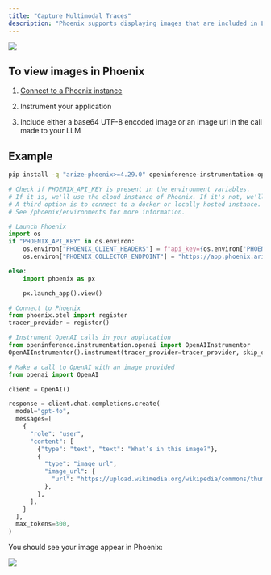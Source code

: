 ```yaml
---
title: "Capture Multimodal Traces"
description: "Phoenix supports displaying images that are included in LLM traces."
---
```




<Frame>
      <img src="https://arize.com/wp-content/uploads/2024/08/multimodal_gallery.gif"/>
</Frame>

## To view images in Phoenix

1. [Connect to a Phoenix instance](/phoenix/quickstart)

2. Instrument your application

3. Include either a base64 UTF-8 encoded image or an image url in the call made to your LLM

## Example

```bash
pip install -q "arize-phoenix>=4.29.0" openinference-instrumentation-openai openai
```

```python expandable
# Check if PHOENIX_API_KEY is present in the environment variables.
# If it is, we'll use the cloud instance of Phoenix. If it's not, we'll start a local instance.
# A third option is to connect to a docker or locally hosted instance.
# See /phoenix/environments for more information.

# Launch Phoenix
import os
if "PHOENIX_API_KEY" in os.environ:
    os.environ["PHOENIX_CLIENT_HEADERS"] = f"api_key={os.environ['PHOENIX_API_KEY']}"
    os.environ["PHOENIX_COLLECTOR_ENDPOINT"] = "https://app.phoenix.arize.com"

else:
    import phoenix as px

    px.launch_app().view()

# Connect to Phoenix
from phoenix.otel import register
tracer_provider = register()

# Instrument OpenAI calls in your application
from openinference.instrumentation.openai import OpenAIInstrumentor
OpenAIInstrumentor().instrument(tracer_provider=tracer_provider, skip_dep_check=True)

# Make a call to OpenAI with an image provided
from openai import OpenAI

client = OpenAI()

response = client.chat.completions.create(
  model="gpt-4o",
  messages=[
    {
      "role": "user",
      "content": [
        {"type": "text", "text": "What’s in this image?"},
        {
          "type": "image_url",
          "image_url": {
            "url": "https://upload.wikimedia.org/wikipedia/commons/thumb/d/dd/Gfp-wisconsin-madison-the-nature-boardwalk.jpg/2560px-Gfp-wisconsin-madison-the-nature-boardwalk.jpg",
          },
        },
      ],
    }
  ],
  max_tokens=300,
)
```

You should see your image appear in Phoenix:

<Frame>
  <img src="https://storage.googleapis.com/arize-phoenix-assets/assets/images/phoenix-docs-images/cd6e069b-image.jpeg" />
</Frame>


